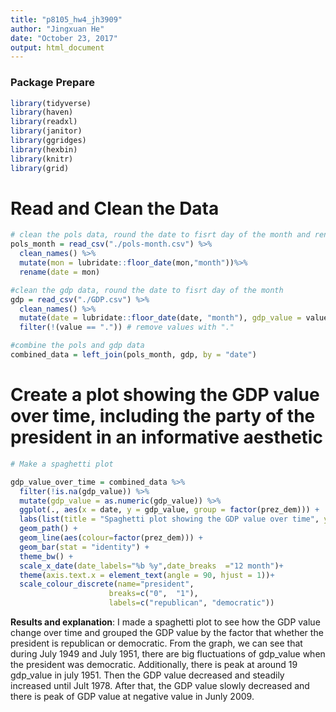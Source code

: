 ```yaml
---
title: "p8105_hw4_jh3909"
author: "Jingxuan He"
date: "October 23, 2017"
output: html_document
---
```


### Package Prepare
```r
library(tidyverse)
library(haven)
library(readxl)
library(janitor)
library(ggridges)
library(hexbin)
library(knitr)
library(grid)
```

# Read and Clean the Data
```r
# clean the pols data, round the date to fisrt day of the month and rename the mon variable
pols_month = read_csv("./pols-month.csv") %>% 
  clean_names() %>%
  mutate(mon = lubridate::floor_date(mon,"month"))%>%
  rename(date = mon)

#clean the gdp data, round the date to fisrt day of the month
gdp = read_csv("./GDP.csv") %>%
  clean_names() %>%
  mutate(date = lubridate::floor_date(date, "month"), gdp_value = value) %>% # replaced by a more informatic variable name
  filter(!(value == ".")) # remove values with "."

#combine the pols and gdp data
combined_data = left_join(pols_month, gdp, by = "date")

```

# Create a plot showing the GDP value over time, including the party of the president in an informative aesthetic

```r
# Make a spaghetti plot

gdp_value_over_time = combined_data %>% 
  filter(!is.na(gdp_value)) %>% 
  mutate(gdp_value = as.numeric(gdp_value)) %>% 
  ggplot(., aes(x = date, y = gdp_value, group = factor(prez_dem))) + 
  labs(list(title = "Spaghetti plot showing the GDP value over time", y = paste("gdp_value"))) + 
  geom_path() + 
  geom_line(aes(colour=factor(prez_dem))) +
  geom_bar(stat = "identity") +
  theme_bw() +
  scale_x_date(date_labels="%b %y",date_breaks  ="12 month")+
  theme(axis.text.x = element_text(angle = 90, hjust = 1))+
  scale_colour_discrete(name="president",
                      breaks=c("0",  "1"),
                      labels=c("republican", "democratic"))
```

**Results and explanation**: I made a spaghetti plot to see how the GDP value change over time and grouped the GDP value by the factor that whether the president is republican or democratic. From the graph, we can see that during July 1949 and July 1951, there are big fluctuations of gdp_value when the president was democratic. Additionally, there is peak at around 19 gdp_value in july 1951. Then the GDP value decreased and steadily increased until Jult 1978. After that, the GDP value slowly decreased and there is peak of GDP value at negative value in Junly 2009.
